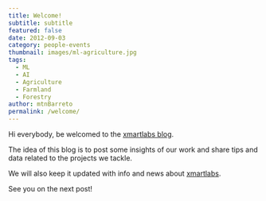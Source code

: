 ```yaml
---
title: Welcome!
subtitle: subtitle
featured: false
date: 2012-09-03
category: people-events
thumbnail: images/ml-agriculture.jpg
tags:
  - ML
  - AI
  - Agriculture
  - Farmland
  - Forestry
author: mtnBarreto
permalink: /welcome/
---
```



Hi everybody, be welcomed to the [xmartlabs blog](https://blog.xmartlabs.com/).

The idea of this blog is to post some insights of our work and share tips and data related to the projects we tackle.

We will also keep it updated with info and news about [xmartlabs](https://xmartlabs.com/).

See you on the next post!
